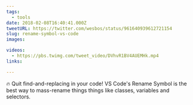 ```yaml
---
tags:
  - tools
date: 2018-02-08T16:40:41.000Z
tweetURL: https://twitter.com/wesbos/status/961640939612721154
slug: rename-symbol-vs-code
images:

videos:
  - https://pbs.twimg.com/tweet_video/DVhvR1BV4AUEMHk.mp4
links:

---
```

🔥 Quit find-and-replacing in your code! VS Code's Rename Symbol is the best way to mass-rename things things like classes, variables and selectors.
